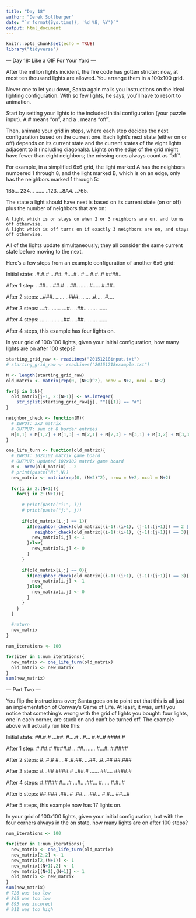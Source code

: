 ```yaml
---
title: "Day 18"
author: "Derek Sollberger"
date: "`r format(Sys.time(), '%d %B, %Y')`"
output: html_document
---
```


```r
knitr::opts_chunk$set(echo = TRUE)
library("tidyverse")
```

--- Day 18: Like a GIF For Your Yard ---

After the million lights incident, the fire code has gotten stricter: now, at most ten thousand lights are allowed. You arrange them in a 100x100 grid.

Never one to let you down, Santa again mails you instructions on the ideal lighting configuration. With so few lights, he says, you'll have to resort to animation.

Start by setting your lights to the included initial configuration (your puzzle input). A # means "on", and a . means "off".

Then, animate your grid in steps, where each step decides the next configuration based on the current one. Each light's next state (either on or off) depends on its current state and the current states of the eight lights adjacent to it (including diagonals). Lights on the edge of the grid might have fewer than eight neighbors; the missing ones always count as "off".

For example, in a simplified 6x6 grid, the light marked A has the neighbors numbered 1 through 8, and the light marked B, which is on an edge, only has the neighbors marked 1 through 5:

1B5...
234...
......
..123.
..8A4.
..765.

The state a light should have next is based on its current state (on or off) plus the number of neighbors that are on:

    A light which is on stays on when 2 or 3 neighbors are on, and turns off otherwise.
    A light which is off turns on if exactly 3 neighbors are on, and stays off otherwise.

All of the lights update simultaneously; they all consider the same current state before moving to the next.

Here's a few steps from an example configuration of another 6x6 grid:

Initial state:
.#.#.#
...##.
#....#
..#...
#.#..#
####..

After 1 step:
..##..
..##.#
...##.
......
#.....
#.##..

After 2 steps:
..###.
......
..###.
......
.#....
.#....

After 3 steps:
...#..
......
...#..
..##..
......
......

After 4 steps:
......
......
..##..
..##..
......
......

After 4 steps, this example has four lights on.

In your grid of 100x100 lights, given your initial configuration, how many lights are on after 100 steps?

```r
starting_grid_raw <- readLines("20151218input.txt")
# starting_grid_raw <- readLines("20151218example.txt")
```
```r
N <- length(starting_grid_raw)
old_matrix <- matrix(rep(0, (N+2)^2), nrow = N+2, ncol = N+2)

for(j in 1:N){
  old_matrix[j+1, 2:(N+1)] <- as.integer(
    str_split(starting_grid_raw[j], "")[[1]] == "#")
}
```

```r
neighbor_check <- function(M){
  # INPUT: 3x3 matrix
  # OUTPUT: sum of 8 border entries
  M[1,1] + M[1,2] + M[1,3] + M[2,1] + M[2,3] + M[3,1] + M[3,2] + M[3,3]
}
```

```r
one_life_turn <- function(old_matrix){
  # INPUT: 102x102 matrix game board
  # OUTPUT: Updated 102x102 matrix game board
  N <- nrow(old_matrix) - 2
  # print(paste("N:",N))
  new_matrix <- matrix(rep(0, (N+2)^2), nrow = N+2, ncol = N+2)
  
  for(i in 2:(N+1)){
    for(j in 2:(N+1)){
      
      # print(paste("i:", i))
      # print(paste("j:", j))
      
      if(old_matrix[i,j] == 1){
        if(neighbor_check(old_matrix[(i-1):(i+1), (j-1):(j+1)]) == 2 |
           neighbor_check(old_matrix[(i-1):(i+1), (j-1):(j+1)]) == 3){
          new_matrix[i,j] <- 1
        }else{
          new_matrix[i,j] <- 0
        }
      }
      
      if(old_matrix[i,j] == 0){
        if(neighbor_check(old_matrix[(i-1):(i+1), (j-1):(j+1)]) == 3){
          new_matrix[i,j] <- 1
        }else{
          new_matrix[i,j] <- 0
        }
      }
    }
  }
  
  #return
  new_matrix
}
```

```r
num_iterations <- 100

for(iter in 1:num_iterations){
  new_matrix <- one_life_turn(old_matrix)
  old_matrix <- new_matrix
}
sum(new_matrix)
```

--- Part Two ---

You flip the instructions over; Santa goes on to point out that this is all just an implementation of Conway's Game of Life. At least, it was, until you notice that something's wrong with the grid of lights you bought: four lights, one in each corner, are stuck on and can't be turned off. The example above will actually run like this:

Initial state:
##.#.#
...##.
#....#
..#...
#.#..#
####.#

After 1 step:
#.##.#
####.#
...##.
......
#...#.
#.####

After 2 steps:
#..#.#
#....#
.#.##.
...##.
.#..##
##.###

After 3 steps:
#...##
####.#
..##.#
......
##....
####.#

After 4 steps:
#.####
#....#
...#..
.##...
#.....
#.#..#

After 5 steps:
##.###
.##..#
.##...
.##...
#.#...
##...#

After 5 steps, this example now has 17 lights on.

In your grid of 100x100 lights, given your initial configuration, but with the four corners always in the on state, how many lights are on after 100 steps?

```r
num_iterations <- 100

for(iter in 1:num_iterations){
  new_matrix <- one_life_turn(old_matrix)
  new_matrix[2,2] <- 1
  new_matrix[2,(N+1)] <- 1
  new_matrix[(N+1),2] <- 1
  new_matrix[(N+1),(N+1)] <- 1
  old_matrix <- new_matrix
}
sum(new_matrix)
# 726 was too low
# 865 was too low
# 893 was incorect
# 911 was too high
```
